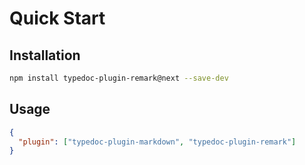 
# Quick Start

## Installation

```sh npm2yarn
npm install typedoc-plugin-remark@next --save-dev
```

## Usage

```json filename="typedoc.json"
{
  "plugin": ["typedoc-plugin-markdown", "typedoc-plugin-remark"]
}
```
